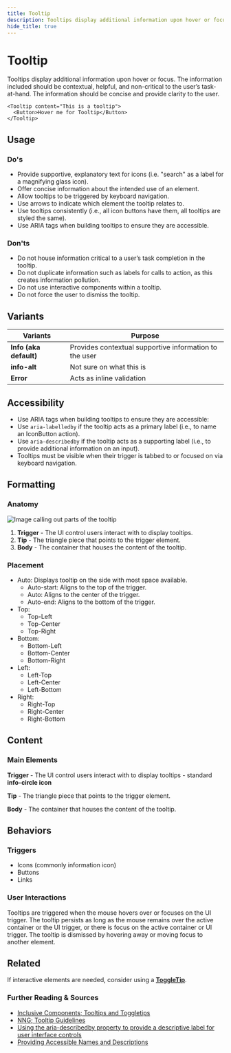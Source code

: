 ```yaml
---
title: Tooltip
description: Tooltips display additional information upon hover or focus. The information included should be contextual, helpful, and non-critical to the user’s task-at-hand.
hide_title: true
---
```


# Tooltip <Badge text='ready' color='green'></Badge> <StorybookLink path='/story/overlays-tooltip--basic' />

Tooltips display additional information upon hover or focus. The information included should be contextual, helpful, and non-critical to the user’s task-at-hand. The information should be concise and provide clarity to the user.

```tsx live
<Tooltip content="This is a tooltip">
  <Button>Hover me for Tooltip</Button>
</Tooltip>
```

## Usage

### Do's

- Provide supportive, explanatory text for icons (i.e. "search" as a label for a magnifying glass icon).
- Offer concise information about the intended use of an element.
- Allow tooltips to be triggered by keyboard navigation.
- Use arrows to indicate which element the tooltip relates to.
- Use tooltips consistently (i.e., all icon buttons have them, all tooltips are styled the same).
- Use ARIA tags when building tooltips to ensure they are accessible.

### Don'ts

- Do not house information critical to a user’s task completion in the tooltip.
- Do not duplicate information such as labels for calls to action, as this creates information pollution.
- Do not use interactive components within a tooltip.
- Do not force the user to dismiss the tooltip.

## Variants

| Variants               | Purpose                                                |
| ---------------------- | ------------------------------------------------------ |
| **Info (aka default)** | Provides contextual supportive information to the user |
| **info-alt**           | Not sure on what this is                               |
| **Error**              | Acts as inline validation                              |

## Accessibility

- Use ARIA tags when building tooltips to ensure they are accessible:
- Use `aria-labelledby` if the tooltip acts as a primary label (i.e., to name an IconButton action).
- Use `aria-describedby` if the tooltip acts as a supporting label (i.e., to provide additional information on an input).
- Tooltips must be visible when their trigger is tabbed to or focused on via keyboard navigation.

## Formatting

### Anatomy

![Image calling out parts of the tooltip](/img/tooltip.anatomy.png 'Image calling out parts of the tooltip')

1. **Trigger** - The UI control users interact with to display tooltips.
2. **Tip** - The triangle piece that points to the trigger element.
3. **Body** - The container that houses the content of the tooltip.

### Placement

- Auto: Displays tooltip on the side with most space available.
  - Auto-start: Aligns to the top of the trigger.
  - Auto: Aligns to the center of the trigger.
  - Auto-end: Aligns to the bottom of the trigger.
- Top:
  - Top-Left
  - Top-Center
  - Top-Right
- Bottom:
  - Bottom-Left
  - Bottom-Center
  - Bottom-Right
- Left:
  - Left-Top
  - Left-Center
  - Left-Bottom
- Right:
  - Right-Top
  - Right-Center
  - Right-Bottom

## Content

### Main Elements

**Trigger** - The UI control users interact with to display tooltips - standard **info-circle icon**

**Tip** - The triangle piece that points to the trigger element.

**Body** - The container that houses the content of the tooltip.

## Behaviors

### Triggers

- Icons (commonly information icon)
- Buttons
- Links

### User Interactions

Tooltips are triggered when the mouse hovers over or focuses on the UI trigger. The tooltip persists as long as the mouse remains over the active container or the UI trigger, or there is focus on the active container or UI trigger. The tooltip is dismissed by hovering away or moving focus to another element.

## Related

If interactive elements are needed, consider using a **[ToggleTip](/Components/toggletip)**.

### Further Reading & Sources

- [Inclusive Components; Tooltips and Toggletips](https://inclusive-components.design/tooltips-toggletips/)
- [NNG; Tooltip Guidelines](https://www.nngroup.com/articles/tooltip-guidelines/)
- [Using the aria-describedby property to provide a descriptive label for user interface controls](https://www.w3.org/WAI/WCAG21/Techniques/aria/ARIA1)
- [Providing Accessible Names and Descriptions](https://www.w3.org/WAI/ARIA/apg/practices/names-and-descriptions/)

<ComponentEmbed path="/story/overlays-tooltip--basic" />

